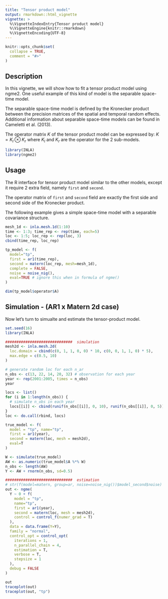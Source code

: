 ```yaml
---
title: "Tensor product model"
output: rmarkdown::html_vignette
vignette: >
  %\VignetteIndexEntry{Tensor product model}
  %\VignetteEngine{knitr::rmarkdown}
  %\VignetteEncoding{UTF-8}
---
```


```r
knitr::opts_chunk$set(
  collapse = TRUE,
  comment = "#>"
)
```

## Description

In this vignette, we will show how to fit a tensor product model using ngme2. One useful example of this kind of model is the separable space-time model.

The separable space-time model is defined by the Kronecker product between the precision matrices of the spatial and temporal random effects. Additional information about separable space-time models can be found in Cameletti et al. (2013).

The operator matrix $K$ of the tensor product model can be expressed by: $K = K_l \otimes K_r$ where $K_l$ and $K_r$ are the operator for the 2 sub-models.

```r
library(INLA)
library(ngme2)
```

## Usage

The R interface for tensor product model similar to the other models, except it require 2 extra field, namely `first` and `second`.

The operator matrix of `first` and `second` field are exactly the first side and second side of the Kronecker product.

The following example gives a simple space-time model with a separable covariance structure.

```r
mesh_1d <- inla.mesh.1d(1:10)
time <- 1:3; time_rep <- rep(time, each=5)
loc <- 1:5; loc_rep <- rep(loc, 3)
cbind(time_rep, loc_rep)

tp_model <- f(
  model="tp",
  first = ar1(time_rep),
  second = matern(loc_rep, mesh=mesh_1d),
  complete = FALSE,
  noise = noise_nig(),
  eval=TRUE # ignore this when in formula of ngme()
)

dim(tp_model$operator$A)
```


## Simulation - (AR1 x Matern 2d case)

Now let's turn to simualte and estimate the tensor-product model.

```r
set.seed(16)
library(INLA)

##############################  simulation
mesh2d <- inla.mesh.2d(
  loc.domain = cbind(c(0, 1, 1, 0, 0) * 10, c(0, 0, 1, 1, 0) * 5),
  max.edge = c(0.5, 10)
)

# generate random loc for each n_ar
n_obs <- c(13, 22, 14, 20, 32) # observation for each year
year <- rep(2001:2005, times = n_obs)
year

locs <- list()
for (i in 1:length(n_obs)) {
  # simulate n_obs in each year
  locs[[i]] <- cbind(runif(n_obs[[i]], 0, 10), runif(n_obs[[i]], 0, 5))
}
loc <- do.call(rbind, locs)

true_model <- f(
  model = "tp", name="tp",
  first = ar1(year),
  second = matern(loc, mesh = mesh2d),
  eval=T
)

W <- simulate(true_model)
AW <- as.numeric(true_model$A %*% W)
n_obs <- length(AW)
Y <- AW + rnorm(n_obs, sd=0.5)

##############################  estimation
# str(f(model=matern, group=ar, noise=noise_nig())$model_second$noise)
out <- ngme(
  Y ~ 0 + f(
    model = "tp",
    name="tp",
    first = ar1(year),
    second = matern(loc, mesh = mesh2d),
    control = control_f(numer_grad = T)
  ),
  data = data.frame(Y=Y),
  family = "normal",
  control_opt = control_opt(
    iterations = 1,
    n_parallel_chain = 4,
    estimation = T,
    verbose = T,
    stepsize = 1
  ),
  debug = FALSE
)

out
traceplot(out)
traceplot(out, "tp")
```
